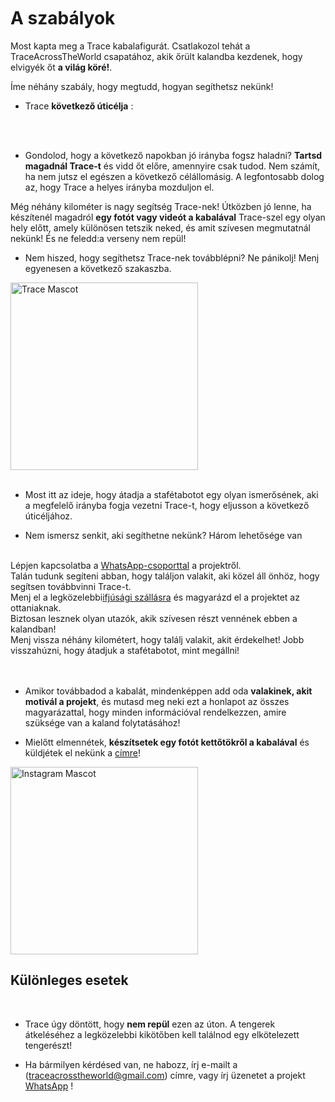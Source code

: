 
<meta name="viewport" content="initial-scale=1, width=device-width" />

<div style={{ width: '100%', margin: '0 auto', textAlign: 'center' }}>
<br/><br/>
<br/>

# A szabályok

Most kapta meg a Trace kabalafigurát. Csatlakozol tehát a TraceAcrossTheWorld csapatához, akik őrült kalandba kezdenek, hogy elvigyék őt **a világ köré!**.

Íme néhány szabály, hogy megtudd, hogyan segíthetsz nekünk!

-   Trace **következő úticélja** :

<br/>
<div className="text-center" style={{ display: 'flex', justifyContent: 'center', alignItems: 'center', minHeight: '5vh' }}>
      <div>
        <NextCity/>
      </div>
</div>

<br/>

-   Gondolod, hogy a következő napokban jó irányba fogsz haladni? **Tartsd magadnál Trace-t** és vidd őt előre, amennyire csak tudod.
    Nem számít, ha nem jutsz el egészen a következő célállomásig. A legfontosabb dolog az, hogy Trace a helyes irányba mozduljon el.  

Még néhány kilométer is nagy segítség Trace-nek!
Útközben jó lenne, ha készítenél magadról **egy fotót vagy videót a kabalával** Trace-szel egy olyan hely előtt, amely különösen tetszik neked, és amit szívesen megmutatnál nekünk!
  És ne feledd:a verseny nem repül!

-   Nem hiszed, hogy segíthetsz Trace-nek továbblépni? Ne pánikolj! Menj egyenesen a következő szakaszba.

<div style={{ display: "flex", justifyContent: "center" }}>
  <img src="/img/Mascotte/Resize/lama-with-friends.svg" alt="Trace Mascot" width="300" height="300"/>
</div>
<br/>

-   Most itt az ideje, hogy átadja a stafétabotot egy olyan ismerősének, aki a megfelelő irányba fogja vezetni Trace-t, hogy eljusson a következő úticéljához.

-   Nem ismersz senkit, aki segíthetne nekünk? Három lehetősége van

<br/>
<Stack spacing={2} alignItems="center">
  <div className="contour-ombre" style={{ width: "100%", textAlign: "center"}}>
    Lépjen kapcsolatba a <a href="https://chat.whatsapp.com/FKwW0q23yVk3OdKNKAxGnE" target="_blank" rel="noopener noreferrer">WhatsApp-csoporttal</a> a projektről. <br /> Talán tudunk segíteni abban, hogy találjon valakit, aki közel áll önhöz, hogy segítsen továbbvinni Trace-t.  
</div>
  <div className="contour-ombre" style={{ width: "100%", textAlign: "center"}}>
    Menj el a legközelebbi<a href="https://www.hostelworld.com/" target="_blank" rel="noopener noreferrer">ifjúsági szállásra</a> és magyarázd el a projektet az ottaniaknak. <br /> Biztosan lesznek olyan utazók, akik szívesen részt vennének ebben a kalandban!  
</div>
  <div className="contour-ombre" style={{ width: "100%", textAlign: "center"}}>
    Menj vissza néhány kilométert, hogy találj valakit, akit érdekelhet! Jobb visszahúzni, hogy átadjuk a stafétabotot, mint megállni!  
</div>
</Stack>

<br/>
<br/>

-   Amikor továbbadod a kabalát, mindenképpen add oda **valakinek, akit motivál a projekt**, és mutasd meg neki ezt a honlapot az összes magyarázattal, hogy minden információval rendelkezzen, amire szüksége van a kaland folytatásához!

-   Mielőtt elmennétek, **készítsetek egy fotót kettőtökről a kabalával** és küldjétek el nekünk a <a href="https://www.instagram.com/traceacrosstheworld/" target="_blank" rel="noopener noreferrer">címre</a>!

<div style={{ display: "flex", justifyContent: "center" }}>
  <img src="/img/Mascotte/Resize/lamaoncomputerinstagram.svg" alt="Instagram Mascot" width="300" height="300"/>
</div>

<h2 style={{ textAlign: "center" }}>Különleges esetek</h2>

<br/>

-   Trace úgy döntött, hogy **nem repül** ezen az úton. A tengerek átkeléséhez a legközelebbi kikötőben kell találnod egy elkötelezett tengerészt!

-   Ha bármilyen kérdésed van, ne habozz, írj e-mailt a<a href="mailto:traceacrosstheworld@gmail.com"></a> (traceacrosstheworld@gmail.com) címre, vagy írj üzenetet a projekt <a href="https://chat.whatsapp.com/FKwW0q23yVk3OdKNKAxGnE" target="_blank" rel="noopener noreferrer">WhatsApp</a> !

</div>
